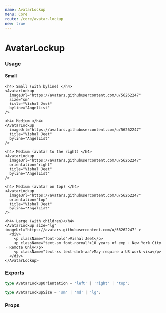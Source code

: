 ```yaml
---
name: AvatarLockup
menu: Core
route: /core/avatar-lockup
new: true
---
```



# AvatarLockup

### Usage

<Playground>
  <div>
    <h4> Small </h4>
    <AvatarLockup
      imageUrl="https://avatars.githubusercontent.com/u/56262247"
      size="sm"
      title="Vishal Jeet"
    />

    <h4> Small (with byline) </h4>
    <AvatarLockup
      imageUrl="https://avatars.githubusercontent.com/u/56262247"
      size="sm"
      title="Vishal Jeet"
      byline="AngelList"
    />

    <h4> Medium </h4>
    <AvatarLockup
      imageUrl="https://avatars.githubusercontent.com/u/56262247"
      title="Vishal Jeet"
      byline="AngelList"
    />

    <h4> Medium (avatar to the right) </h4>
    <AvatarLockup
      imageUrl="https://avatars.githubusercontent.com/u/56262247"
      orientation="right"
      title="Vishal Jeet"
      byline="AngelList"
    />

    <h4> Medium (avatar on top) </h4>
    <AvatarLockup
      imageUrl="https://avatars.githubusercontent.com/u/56262247"
      orientation="top"
      title="Vishal Jeet"
      byline="AngelList"
    />

    <h4> Large (with children)</h4>
    <AvatarLockup size="lg" imageUrl="https://avatars.githubusercontent.com/u/56262247" >
      <div>
        <p className="font-bold">Vishal Jeet</p>
        <p className="text-sm font-normal">10 years of exp · New York City · Remote Only</p>
        <p className="text-xs text-dark-aa">May require a US work visa</p>
      </div>
    </AvatarLockup>
  </div>
</Playground>

### Exports

```ts
type AvatarLockupOrientation = 'left' | 'right' | 'top';

type AvatarLockupSize = 'sm' | 'md' | 'lg';
```

### Props

<Props of={AvatarLockup} />
